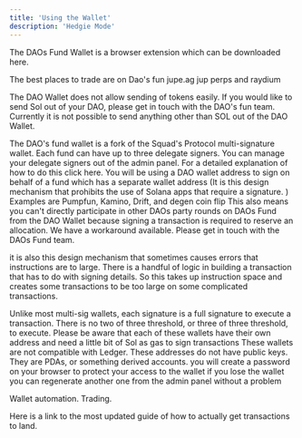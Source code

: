 ```yaml
---
title: 'Using the Wallet'
description: 'Hedgie Mode'
---
```


The DAOs Fund Wallet is a browser extension which can be downloaded here. 

The best places to trade are on Dao's fun jupe.ag jup perps and raydium 


The DAO Wallet does not allow sending of tokens easily. 
If you would like to send Sol out of your DAO, please get in touch with the DAO's fun team. 
Currently it is not possible to send anything other than SOL out of the DAO Wallet. 



The DAO's fund wallet is a fork of the Squad's Protocol multi-signature wallet. 
Each fund can have up to three delegate signers. 
You can manage your delegate signers out of the admin panel. 
For a detailed explanation of how to do this click here. 
You will be using a DAO wallet address to sign on behalf of a fund which has a separate wallet address 
(It is this design mechanism that prohibits the use of Solana apps that require a signature. )
Examples are Pumpfun, Kamino, Drift, and degen coin flip
This also means you can't directly participate in other DAOs party rounds on DAOs Fund from the DAO Wallet because signing a transaction is required to reserve an allocation. 
We have a workaround available. Please get in touch with the DAOs Fund team. 

it is also this design mechanism that sometimes causes errors that instructions are to large.
There is a handful of logic in building a transaction that has to do with signing details. 
So this takes up instruction space and creates some transactions to be too large on some complicated transactions. 



Unlike most multi-sig wallets, each signature is a full signature to execute a transaction. There is no two of three threshold, or three of three threshold, to execute. 
Please be aware that each of these wallets have their own address and need a little bit of Sol as gas to sign transactions 
These wallets are not compatible with Ledger. 
These addresses do not have public keys. They are PDAs, or something derived accounts. 
you will create a password on your browser to protect your access to the wallet 
if you lose the wallet you can regenerate another one from the admin panel without a problem 


Wallet automation. Trading. 


Here is a link to the most updated guide of how to actually get transactions to land. 